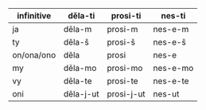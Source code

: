 |  infinitive | děla-ti | prosi-ti | nes-ti   |
|-------------|---------|-----------|----------|
| ja          | děla-m  | prosi-m  | nes-e-m  |
| ty          | děla-š  | prosi-š  | nes-e-š  |
| on/ona/ono  | děla    | prosi    | nes-e    |
| my          | děla-mo | prosi-mo | nes-e-mo |
| vy          | děla-te | prosi-te | nes-e-te |
| oni         | děla-j-ut | prosi-j-ut | nes-ut   |
